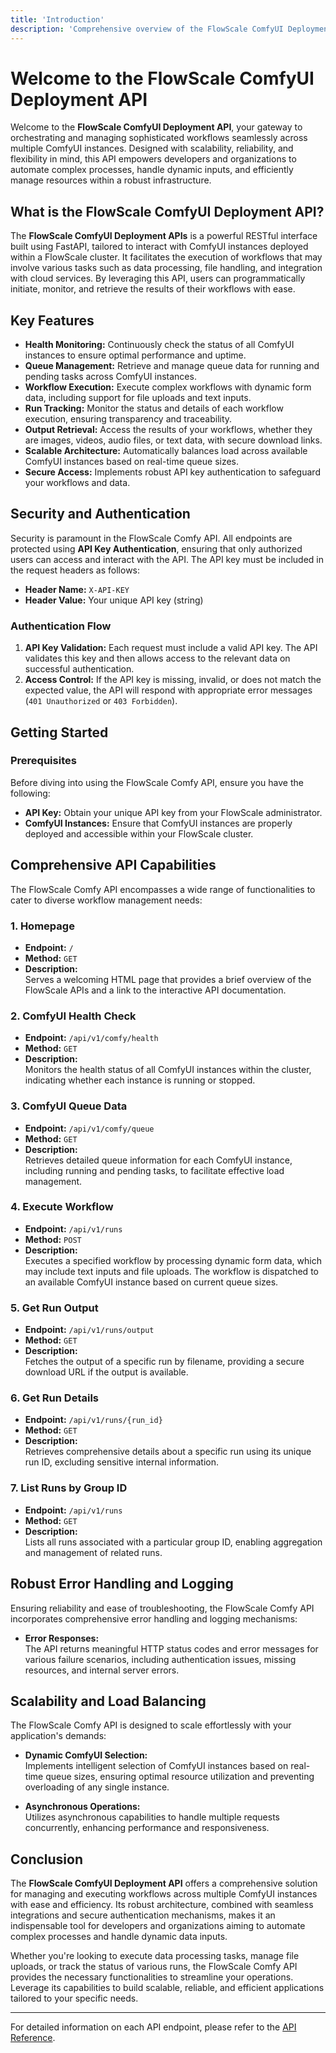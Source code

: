 ```yaml
---
title: 'Introduction'
description: 'Comprehensive overview of the FlowScale ComfyUI Deployment API'
---
```


# Welcome to the FlowScale ComfyUI Deployment API

Welcome to the **FlowScale ComfyUI Deployment API**, your gateway to orchestrating and managing sophisticated workflows seamlessly across multiple ComfyUI instances. Designed with scalability, reliability, and flexibility in mind, this API empowers developers and organizations to automate complex processes, handle dynamic inputs, and efficiently manage resources within a robust infrastructure.

## What is the FlowScale ComfyUI Deployment API?

The **FlowScale ComfyUI Deployment APIs** is a powerful RESTful interface built using FastAPI, tailored to interact with ComfyUI instances deployed within a FlowScale cluster. It facilitates the execution of workflows that may involve various tasks such as data processing, file handling, and integration with cloud services. By leveraging this API, users can programmatically initiate, monitor, and retrieve the results of their workflows with ease.

## Key Features

- **Health Monitoring:** Continuously check the status of all ComfyUI instances to ensure optimal performance and uptime.
- **Queue Management:** Retrieve and manage queue data for running and pending tasks across ComfyUI instances.
- **Workflow Execution:** Execute complex workflows with dynamic form data, including support for file uploads and text inputs.
- **Run Tracking:** Monitor the status and details of each workflow execution, ensuring transparency and traceability.
- **Output Retrieval:** Access the results of your workflows, whether they are images, videos, audio files, or text data, with secure download links.
- **Scalable Architecture:** Automatically balances load across available ComfyUI instances based on real-time queue sizes.
- **Secure Access:** Implements robust API key authentication to safeguard your workflows and data.

## Security and Authentication

Security is paramount in the FlowScale Comfy API. All endpoints are protected using **API Key Authentication**, ensuring that only authorized users can access and interact with the API. The API key must be included in the request headers as follows:

- **Header Name:** `X-API-KEY`
- **Header Value:** Your unique API key (string)

### Authentication Flow

1. **API Key Validation:** Each request must include a valid API key. The API validates this key and then allows access to the relevant data on successful authentication.
2. **Access Control:** If the API key is missing, invalid, or does not match the expected value, the API will respond with appropriate error messages (`401 Unauthorized` or `403 Forbidden`).

## Getting Started

### Prerequisites

Before diving into using the FlowScale Comfy API, ensure you have the following:

- **API Key:** Obtain your unique API key from your FlowScale administrator.
- **ComfyUI Instances:** Ensure that ComfyUI instances are properly deployed and accessible within your FlowScale cluster.

## Comprehensive API Capabilities

The FlowScale Comfy API encompasses a wide range of functionalities to cater to diverse workflow management needs:

### 1. **Homepage**

- **Endpoint:** `/`
- **Method:** `GET`
- **Description:**  
  Serves a welcoming HTML page that provides a brief overview of the FlowScale APIs and a link to the interactive API documentation.

### 2. **ComfyUI Health Check**

- **Endpoint:** `/api/v1/comfy/health`
- **Method:** `GET`
- **Description:**  
  Monitors the health status of all ComfyUI instances within the cluster, indicating whether each instance is running or stopped.

### 3. **ComfyUI Queue Data**

- **Endpoint:** `/api/v1/comfy/queue`
- **Method:** `GET`
- **Description:**  
  Retrieves detailed queue information for each ComfyUI instance, including running and pending tasks, to facilitate effective load management.

### 4. **Execute Workflow**

- **Endpoint:** `/api/v1/runs`
- **Method:** `POST`
- **Description:**  
  Executes a specified workflow by processing dynamic form data, which may include text inputs and file uploads. The workflow is dispatched to an available ComfyUI instance based on current queue sizes.

### 5. **Get Run Output**

- **Endpoint:** `/api/v1/runs/output`
- **Method:** `GET`
- **Description:**  
  Fetches the output of a specific run by filename, providing a secure download URL if the output is available.

### 6. **Get Run Details**

- **Endpoint:** `/api/v1/runs/{run_id}`
- **Method:** `GET`
- **Description:**  
  Retrieves comprehensive details about a specific run using its unique run ID, excluding sensitive internal information.

### 7. **List Runs by Group ID**

- **Endpoint:** `/api/v1/runs`
- **Method:** `GET`
- **Description:**  
  Lists all runs associated with a particular group ID, enabling aggregation and management of related runs.

## Robust Error Handling and Logging

Ensuring reliability and ease of troubleshooting, the FlowScale Comfy API incorporates comprehensive error handling and logging mechanisms:

- **Error Responses:**  
  The API returns meaningful HTTP status codes and error messages for various failure scenarios, including authentication issues, missing resources, and internal server errors.


## Scalability and Load Balancing

The FlowScale Comfy API is designed to scale effortlessly with your application's demands:

- **Dynamic ComfyUI Selection:**  
  Implements intelligent selection of ComfyUI instances based on real-time queue sizes, ensuring optimal resource utilization and preventing overloading of any single instance.

- **Asynchronous Operations:**  
  Utilizes asynchronous capabilities to handle multiple requests concurrently, enhancing performance and responsiveness.

## Conclusion

The **FlowScale ComfyUI Deployment API** offers a comprehensive solution for managing and executing workflows across multiple ComfyUI instances with ease and efficiency. Its robust architecture, combined with seamless integrations and secure authentication mechanisms, makes it an indispensable tool for developers and organizations aiming to automate complex processes and handle dynamic data inputs.

Whether you're looking to execute data processing tasks, manage file uploads, or track the status of various runs, the FlowScale Comfy API provides the necessary functionalities to streamline your operations. Leverage its capabilities to build scalable, reliable, and efficient applications tailored to your specific needs.

---

For detailed information on each API endpoint, please refer to the [API Reference](./api-reference/openapi.json).